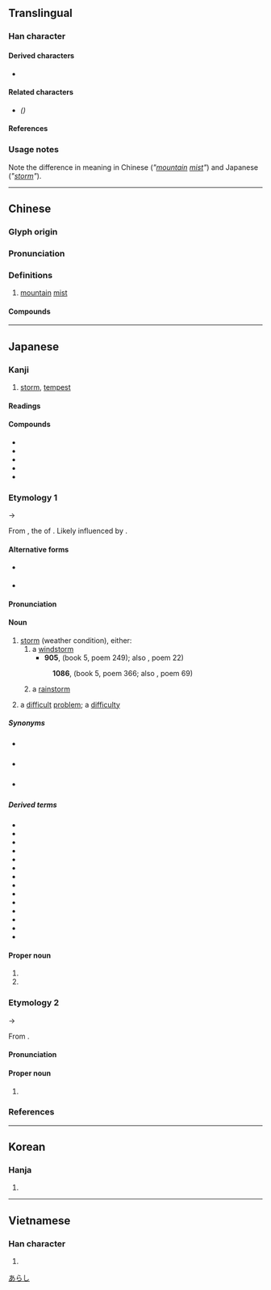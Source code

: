 {{also|岚}}
{{character info/new}}
==Translingual==

===Han character===
{{Han char|rn=46|rad=山|as=09|sn=12|four=22217|canj=UHNI|ids=⿱山風}}

====Derived characters====
* {{l|mul|[[𣛄]], [[𨅏]], [[𫙹]]}}

====Related characters====
* {{l|mul|[[岚]]}} ''({{w|Simplified Chinese}})''

====References====
{{Han ref|kx=0316.250|dkj=08289|dj=0617.040|hdz=10788.090|uh=5D50}}

===Usage notes===
Note the difference in meaning in Chinese (''"[[mountain]] [[mist]]"'') and Japanese (''"[[storm]]"'').

----

==Chinese==
{{zh-forms|s=岚}}
<!-- Note: {{zh-wp}} gives the name of a Japanese boy band unrelated to its definition -->

===Glyph origin===
{{Han etym}}

===Pronunciation===
{{zh-pron
|m=lán
|m-s=
|c=laam4
|c-t=
|g=
|h=pfs=
|j=
|md=
|mn=lâm
|mn-t=
|w=
|x=
|mc=y
|oc=y
|cat=n
}}

===Definitions===
{{zh-hanzi}}

# [[mountain]] [[mist]]

====Compounds====
{{zh-der|山嵐|嵐翠鮮明|嵐氣|煙嵐雲岫|煙嵐}}

----

==Japanese==
{{wp|lang=ja}}

===Kanji===
{{ja-kanji|grade=|rs=山09}}

# [[storm]], [[tempest]]

====Readings====
{{ja-readings
|goon=らん<らん<らむ
|kanon=らん<らん<らむ
|kun=あらし-
}}

====Compounds====
{{der-top|Compounds}}
* {{ja-r|嵐気|らんき|[[mountain]] [[mist]], mountain [[air]]}}
* {{ja-r|春嵐|しゅんらん|[[spring]] storm}}
* {{ja-r|翠嵐|すいらん}}
* {{ja-r|晴嵐|せいらん|mountain [[vapor]]}}
* {{ja-r|五十嵐|^いがらし|pos=surname, other nanori readings}}
{{der-bottom}}

===Etymology 1===
{{ja-kanjitab|あらし|yomi=k}}
{{IPAchar|/arasi/}} →  {{IPAchar|/araɕi/}}

From {{m|ja|荒らし|tr=arashi||[[destroyer]]}}, the {{m|ja|連用形|tr=ren'yōkei||stem or continuative form}} of {{m|ja|荒らす|tr=arasu||[[destroy]], [[ruin]]}}. {{rfv-etymology|ja}} Likely influenced by {{m|ja|風|tr=shi||[[wind]]|pos=obsolete}}.

====Alternative forms====
* {{sense|windstorm}} {{ja-l|暴風}} {{gloss|jukujikun}}
* {{sense|rainstorm}} {{ja-l|暴風雨}} {{gloss|jukujikun}}

====Pronunciation====
{{ja-pron|あらし|acc=1|acc_ref=DJR,SMK2}}

====Noun====
{{ja-noun|あらし}}

# [[storm]] (weather condition), either:
## a [[windstorm]]
##* '''905''', ''{{w|Kokin Wakashū}}'' (book 5, poem 249); also ''{{w|Ogura Hyakunin Isshu|Hyakunin Isshu}}'', poem 22)
##*: {{ja-usex|[[吹く]]からに[[秋]]の[[草%木]]の[[萎れる|しをる]]れば[[むべ]][[山風]]を'''嵐'''と[[言う|いふ]]らむ|ふく から に あき の くさ%き の しをるれば むべ やま-かぜ を '''あらし''' と いふらむ|rom=fuku kara ni aki no kusaki no shiorureba mube yama-kaze o '''arashi''' to iuran|The plants of autumn droop and wither at its touch―that explains, of course, why a '''wind''' from the mountains has come to be called a '''storm'''.<ref>{{cite-book|1985|Helen Craig McCullough |Kokin Wakashū: The First Imperial Anthology of Japanese Poetry : with {{w|Tosa Nikki}} and Shinsen Waka|edition=illustrated, reprint|publisher=Stanford University Press|isbn=0-8047-1258-1|page=63}}</ref>|sort=あらし}}
##: '''1086''', ''{{w|Goshūi Wakashū}}'' (book 5, poem 366; also ''{{w|Ogura Hyakunin Isshu|Hyakunin Isshu}}'', poem 69)
##:: {{ja-usex|'''嵐'''吹く三%室の山の[[紅葉|もみぢ葉]]は竜%田の川の[[錦]][[なりけり]]|'''あらし''' ふく み%むろ の やま の もみぢ-ば は たつ%た のかは の にしき なり けり|rom='''arashi''' fuku Mimuro-no-yama no momiji-ba wa Tatsuta-no-kawa no nishiki nari keri|The sweeping '''stormy winds''' from Mount Mimuro weaves adorning Tatsuta river with a brocade of crimson leaves.<ref>{{cite-book|2015|Sagnik Bhattacharya|A Hundred Autumn Leaves: The Ogura Hyakunin Isshu: Translated and Annotated|publisher=Partridge Publishing|isbn=1-4828-5919-X}}</ref>|sort=あらし}}
## a [[rainstorm]]
##:{{ja-usex|'''嵐'''の神、ケラノス|'''^あらし''' の ^かみ、^ケラノス|Keranos, God of Storms}}
# {{lb|ja|figurative|sort=あらし}} a [[difficult]] [[problem]]; a [[difficulty]]
#: {{ja-usex|[[激しい]][[感情]]の'''嵐'''|はげし.い かんじょう の '''あらし'''|an uproar of emotion|sort=あらし}}

=====Synonyms=====
* {{sense|windstorm}} {{ja-r|暴風|ぼうふう}}
* {{sense|windstorm}} {{ja-r|烈風|れっぷう|[[gale]]}}
* {{sense|rainstorm}} {{ja-r|暴風雨|ぼうふうう}}

=====Derived terms=====
{{der-top}}
* {{ja-r|嵐の大洋|^あらし の ^たいよう|{{w|Oceanus Procellarum}}}}
* {{ja-r|嵐の前の静けさ|あらし の まえ の しずけさ|[[calm before the storm]]}}
* {{ja-r|嵐を呼ぶ|あらし を よぶ|cause a [[commotion]]}}
* {{ja-r|青%嵐|あお%あらし|wind blowing over fresh [[verdure]]}}
* {{ja-r|宇%宙%線%嵐|う%ちゅう%せん% あらし|[[cosmic ray]] storm}}
* {{ja-r|大%嵐|おお%あらし|[[raging]] storm}}
* {{ja-r|コップの中の嵐|コップ の なか の あらし|[[storm in a teacup]], [[tempest in a teapot]]}}
* {{ja-r|砂%塵%嵐|さ%じん% あらし|[[duststorm]], [[sandstorm]]}}
* {{ja-r|小夜%嵐|さよ% あらし|[[strong]] [[nighttime]] wind}}
* {{ja-r|磁気嵐|じきあらし|[[magnetic]] storm}}
* {{ja-r|砂%嵐|すな%あらし|[[sandstorm]]}}
* {{ja-r|政界の嵐|せいかい の あらし|[[political]] storm}}
* {{ja-r|山%嵐|やま%あらし|[[mountain]] storm; judo throwing technique}}
* {{ja-r|夜%嵐|よ%あらし|[[night]] storm}}
{{der-bottom}}

====Proper noun====
{{ja-pos|proper|あらし}}

# {{given name|lang=ja|female|sort=あらし}}
# {{surname|lang=ja|sort=あらし}}

===Etymology 2===
{{ja-kanjitab|らん|yomi=o}}
{{IPAchar|/ramu/}} →  {{IPAchar|/ran/}}

From {{der|ja|ltc|sort=らん|-}} {{ltc-l|嵐}}.

====Pronunciation====
{{ja-pron|y=o|らん}}

====Proper noun====
{{ja-pos|proper|らん}}

# {{given name|lang=ja|female|sort=らん}}

===References===
<references/>

[[Category:Japanese basic words|あらし]]

----

==Korean==

===Hanja===
{{ko-hanja|hangeul=[[람]]|rv=ram|mr=ram}}

# {{defn|lang=ko|sort=山09}}

----

==Vietnamese==

===Han character===
{{vi-hantu|[[lam]]|rs=山09}}

# {{defn|lang=vi|sort=山09}}